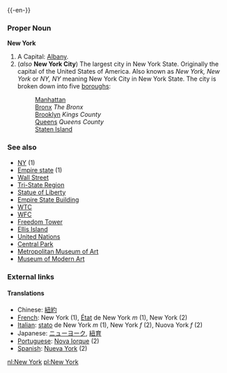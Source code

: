 {{wikipedia}}
{{-en-}}

===Proper Noun===
'''New York'''
#A {{USstate}}  Capital: [[Albany]].
#(''also'' '''New York City''') The largest city in New York State.  Originally the capital of the United States of America.  Also known as ''New York, New York'' or ''NY, NY'' meaning New York City in New York State.  The city is broken down into five [[boroughs]]:
#:[[Manhattan]]
#:[[Bronx]] ''The Bronx''
#:[[Brooklyn]] ''Kings County''
#:[[Queens]] ''Queens County''
#:[[Staten Island]]

===See also===
*[[NY]] (1)
*[[Empire state]] (1)
*[[Wall Street]]
*[[Tri-State Region]]
*[[Statue of Liberty]]
*[[Empire State Building]]
*[[WTC]]
*[[WFC]]
*[[Freedom Tower]]
*[[Ellis Island]]
*[[United Nations]]
*[[Central Park]]
*[[Metropolitan Museum of Art]]
*[[Museum of Modern Art]]

===External links===
{{pedialite}}

====Translations====
*Chinese: [[紐約]]
*[[French]]: New York (1), [[état|État]] de New York ''m'' (1), New York (2)
*[[Italian]]: [[stato]] de New York ''m'' (1), New York ''f'' (2), Nuova York ''f'' (2)
*Japanese: [[ニューヨーク]], [[紐育]]
*[[Portuguese]]: [[Nova Iorque]] (2)
*[[Spanish]]: [[Nueva York]] (2)

[[nl:New York]]
[[pl:New York]]